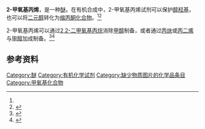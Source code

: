 {{Chembox
| ImageFileL1 = 2-Methoxypropene skeletal.svg
| ImageSizeL1 = 80px
| ImageFileR1 = 2-Methoxypropene.svg
| ImageSizeR1 = 120px
| IUPACName = 2-Methoxy-1-propene
| OtherNames = 2-Methoxyprop-1-ene; Methyl isopropenyl ether; Isopropenyl methyl ether
|Section1={{Chembox Identifiers
| CASNo = 116-11-0
| CASNo_Ref = {{cascite|correct|CAS}}
| PubChem = 8300
| ChemSpiderID = 7999
| SMILES = CC(=C)OC
| InChI = 1/C4H8O/c1-4(2)5-3/h1H2,2-3H3
| InChIKey = YOWQWFMSQCOSBA-UHFFFAOYAD
| StdInChI = 1S/C4H8O/c1-4(2)5-3/h1H2,2-3H3
| StdInChIKey = YOWQWFMSQCOSBA-UHFFFAOYSA-N
  }}
|Section2={{Chembox Properties
| C=4 | H=8 | O=1
| Appearance = Colorless liquid<ref name=EROS>{{cite book | doi = 10.1002/047084289X.rm124 | chapter = 2-Methoxypropene | title = Encyclopedia of Reagents for Organic Synthesis | year = 2001 | last1 = Whitaker | first1 = K. Sinclair | last2 = Whitaker | first2 = D. Todd | isbn = 0471936235}}</ref>
| Density = 0.753 g/mL<ref name=Aldrich>[http://www.sigmaaldrich.com/catalog/product/ALDRICH/174645 2-Methoxypropene] {{Wayback|url=http://www.sigmaaldrich.com/catalog/product/ALDRICH/174645 |date=20190821154714 }} at [[Sigma-Aldrich|Sigma-Aldrich]]</ref>
| MeltingPt = 
| BoilingPt = {{convert|34-36|C|K}}
| BoilingPt_ref = <ref name=Aldrich/>
| Solubility =
  }}
|Section3={{Chembox Hazards
| MainHazards = 
| FlashPt = 
| AutoignitionPt = 
 }}
}}
'''2-甲氧基丙烯'''，是一种[[醚|醚]]。在有机合成中，2-甲氧基丙烯试剂可以保护[[醇|醇]][[羟基|羟基]]，也可以将[[二醇|二元醇]]转化为[[缩丙酮化合物|缩丙酮化合物]]。<ref name=EROS/><ref>{{cite book | title = Protective Groups in Organic Synthesis | author1 = Theodora W. Greene | author2 = Peter G. M. Wuts | edition = 3rd | pages = 207–215}}</ref>

2-甲氧基丙烯可以通过[[2,2-二甲氧基丙烷|2,2-二甲氧基丙烷]]消除[[甲醇|甲醇]]制备，或者通过[[丙炔|丙炔]]或[[丙二烯|丙二烯]]与[[甲醇|甲醇]]加成制备。<ref>{{cite journal | doi = 10.1021/jo00956a040 | title = Improved synthesis of 2-methoxypropene | year = 1973 | last1 = Newman | first1 = Melvin S. | last2 = Vander Zwan | first2 = Michael C. | journal = The Journal of Organic Chemistry | volume = 38 | issue = 16 | pages = 2910}}</ref><ref>{{cite journal | doi = 10.1007/BF00765172 | title = Kinetics of the catalytic synthesis of 2-methoxypropene | year = 1983 | last1 = Agré | first1 = B. A. | last2 = Taber | first2 = A. M. | last3 = Beregovykh | first3 = V. V. | last4 = Klebanova | first4 = F. D. | last5 = Nekrasov | first5 = N. V. | last6 = Sobolev | first6 = O. B. | last7 = Kalechits | first7 = I. V. | journal = Pharmaceutical Chemistry Journal | volume = 17 | issue = 3 | pages = 221}}</ref>

== 参考资料 ==
{{Reflist}}
[[Category:醚|Category:醚]]
[[Category:有机化学试剂|Category:有机化学试剂]]
[[Category:缺少物质图片的化学品条目|Category:缺少物质图片的化学品条目]]
[[Category:甲氧基化合物|Category:甲氧基化合物]]
